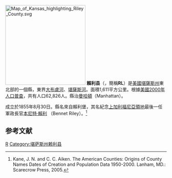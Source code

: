 {{noteTA
|T=zh-hans:赖利县 (堪萨斯州);zh-hk:賴利縣 (堪薩斯州);zh-tw:賴利郡 (堪薩斯州);
|1=zh-hans:县;zh-hk:縣;zh-tw:郡;
}}


[[File:Map_of_Kansas_highlighting_Riley_County.svg|250px]]
'''賴利县'''（{{lang-en|Riley County}}，簡稱'''RL'''）是[[美國|美國]][[堪薩斯州|堪薩斯州]]東北部的一個縣，東界[[大布盧河|大布盧河]]、[[堪薩斯河|堪薩斯河]]。面積1,611平方公里。根據[[美國2000年人口普查|美國2000年人口普查]]，共有人口62,826人。縣治[[曼哈頓_(堪薩斯州)|曼哈頓]]（Manhattan）。

成立於1855年8月30日。縣名來自賴利堡，其名紀念[[上加利福尼亞省|上加利福尼亞領地]]最後一任軍政長官[[本尼特·賴利|本尼特·賴利]] （Bennet Riley）。<ref>Kane, J. N. and C. C. Aiken. The American Counties: Origins of County Names Dates of Creation and Population Data 1950-2000. Lanham, MD.: Scarecrow Press, 2005.</ref>

== 参考文献 ==
<div class="references-small">
<references />
</div>

[[Category:堪薩斯州行政區劃|R]]
[[Category:堪萨斯州赖利县|Category:堪萨斯州赖利县]]